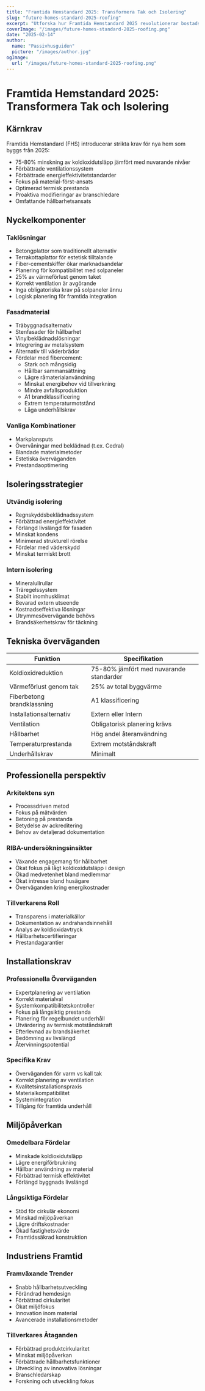 ```yaml
---
title: "Framtida Hemstandard 2025: Transformera Tak och Isolering"
slug: "future-homes-standard-2025-roofing"
excerpt: "Utforska hur Framtida Hemstandard 2025 revolutionerar bostadsbyggande med nya krav på hållbara tak- och isoleringslösningar."
coverImage: "/images/future-homes-standard-2025-roofing.png"
date: "2025-02-14"
author:
  name: "Passivhusguiden"
  picture: "/images/author.jpg"
ogImage:
  url: "/images/future-homes-standard-2025-roofing.png"
---
```


# Framtida Hemstandard 2025: Transformera Tak och Isolering

## Kärnkrav

Framtida Hemstandard (FHS) introducerar strikta krav för nya hem som byggs från 2025:

- 75-80% minskning av koldioxidutsläpp jämfört med nuvarande nivåer
- Förbättrade ventilationssystem
- Förbättrade energieffektivitetstandarder
- Fokus på material-först-ansats
- Optimerad termisk prestanda
- Proaktiva modifieringar av branschledare
- Omfattande hållbarhetsansats

## Nyckelkomponenter

### Taklösningar
- Betongplattor som traditionellt alternativ
- Terrakottaplattor för estetisk tilltalande
- Fiber-cementskiffer ökar marknadsandelar
- Planering för kompatibilitet med solpaneler
- 25% av värmeförlust genom taket
- Korrekt ventilation är avgörande
- Inga obligatoriska krav på solpaneler ännu
- Logisk planering för framtida integration

### Fasadmaterial
- Träbyggnadsalternativ
- Stenfasader för hållbarhet
- Vinylbeklädnadslösningar
- Integrering av metalsystem
- Alternativ till väderbrädor
- Fördelar med fibercement:
  - Stark och mångsidig
  - Hållbar sammansättning
  - Lägre råmaterialanvändning
  - Minskat energibehov vid tillverkning
  - Mindre avfallsproduktion
  - A1 brandklassificering
  - Extrem temperaturmotstånd
  - Låga underhållskrav

### Vanliga Kombinationer
- Markplansputs
- Övervåningar med beklädnad (t.ex. Cedral)
- Blandade materialmetoder
- Estetiska överväganden
- Prestandaoptimering

## Isoleringsstrategier

### Utvändig isolering
- Regnskyddsbeklädnadssystem
- Förbättrad energieffektivitet
- Förlängd livslängd för fasaden
- Minskat kondens
- Minimerad strukturell rörelse
- Fördelar med väderskydd
- Minskat termiskt brott

### Intern isolering
- Mineralullrullar
- Träregelssystem
- Stabilt inomhusklimat
- Bevarad extern utseende
- Kostnadseffektiva lösningar
- Utrymmesövervägande behövs
- Brandsäkerhetskrav för täckning

## Tekniska överväganden

| Funktion | Specifikation |
|----------|---------------|
| Koldioxidreduktion | 75-80% jämfört med nuvarande standarder |
| Värmeförlust genom tak | 25% av total byggvärme |
| Fiberbetong brandklassning | A1 klassificering |
| Installationsalternativ | Extern eller Intern |
| Ventilation | Obligatorisk planering krävs |
| Hållbarhet | Hög andel återanvändning |
| Temperaturprestanda | Extrem motståndskraft |
| Underhållskrav | Minimalt |

## Professionella perspektiv

### Arkitektens syn
- Processdriven metod
- Fokus på mätvärden
- Betoning på prestanda
- Betydelse av ackreditering
- Behov av detaljerad dokumentation

### RIBA-undersökningsinsikter
- Växande engagemang för hållbarhet
- Ökat fokus på lågt koldioxidutsläpp i design
- Ökad medvetenhet bland medlemmar
- Ökat intresse bland husägare
- Överväganden kring energikostnader

### Tillverkarens Roll
- Transparens i materialkällor
- Dokumentation av andrahandsinnehåll
- Analys av koldioxidavtryck
- Hållbarhetscertifieringar
- Prestandagarantier

## Installationskrav

### Professionella Överväganden
- Expertplanering av ventilation
- Korrekt materialval
- Systemkompatibilitetskontroller
- Fokus på långsiktig prestanda
- Planering för regelbundet underhåll
- Utvärdering av termisk motståndskraft
- Efterlevnad av brandsäkerhet
- Bedömning av livslängd
- Återvinningspotential

### Specifika Krav
- Överväganden för varm vs kall tak
- Korrekt planering av ventilation
- Kvalitetsinstallationspraxis
- Materialkompatibilitet
- Systemintegration
- Tillgång för framtida underhåll

## Miljöpåverkan

### Omedelbara Fördelar
- Minskade koldioxidutsläpp
- Lägre energiförbrukning
- Hållbar användning av material
- Förbättrad termisk effektivitet
- Förlängd byggnads livslängd

### Långsiktiga Fördelar
- Stöd för cirkulär ekonomi
- Minskad miljöpåverkan
- Lägre driftskostnader
- Ökad fastighetsvärde
- Framtidssäkrad konstruktion

## Industriens Framtid

### Framväxande Trender
- Snabb hållbarhetsutveckling
- Förändrad hemdesign
- Förbättrad cirkularitet
- Ökat miljöfokus
- Innovation inom material
- Avancerade installationsmetoder

### Tillverkares Åtaganden
- Förbättrad produktcirkularitet
- Minskat miljöpåverkan
- Förbättrade hållbarhetsfunktioner
- Utveckling av innovativa lösningar
- Branschledarskap
- Forskning och utveckling fokus